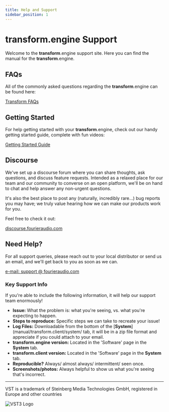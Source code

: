 ```yaml
---
title: Help and Support
sidebar_position: 1
---
```


# transform.engine Support

Welcome to the **transform**.engine support site. Here you can find the manual for the **transform**.engine.

## FAQs

All of the commonly asked questions regarding the **transform**.engine can be found here:

<a class="button button--lg button--primary" href="faq">Transform FAQs</a>

## Getting Started

For help getting started with your **transform**.engine, check out our handy getting started guide, complete with fun videos:

<a class="button button--lg button--primary" href="manual/getting-started">Getting Started Guide</a>

## Discourse

We've set up a discourse forum where you can share thoughts, ask questions, and discuss feature requests.
Intended as a relaxed place for our team and our community to converse on an open platform, we'll be on hand
to chat and help answer any non-urgent questions.

It's also the best place to post any (naturally, incredibly rare...) bug reports you may have; we
truly value hearing how we can make our products work for you.

Feel free to check it out:

<a class="button button--lg button--primary" href="https://discourse.fourieraudio.com">discourse.fourieraudio.com</a>

## Need Help?

For all support queries, please reach out to your local distributor or send us an email, and we'll get back to you as soon as we can.

<a class="button button--lg button--primary" href="mailto:support@fourieraudio.com">e-mail: support @ fourieraudio.com</a>

### Key Support Info

If you're able to include the following information, it will help our support team enormously!

* **Issue:** What the problem is: what you're seeing, vs. what you're expecting to happen.
* **Steps to reproduce:** Specific steps we can take to recreate your issue!
* **Log Files:** Downloadable from the bottom of the [**System**](manual/transform.client/system/ tab, it will be in a zip file format and appreciate if you could attach to your email.
* **transform.engine version:** Located in the 'Software' page in the **System** tab.
* **transform.client version:** Located in the 'Software' page in the **System** tab.
* **Reproducible?** Always/ almost always/ intermittent/ seen once.
* **Screenshots/photos:** Always helpful to show us what you're seeing that's incorrect.

----

VST is a trademark of Steinberg Media Technologies GmbH, registered in Europe and other countries

![VST3 Logo](/img/vst.png)
